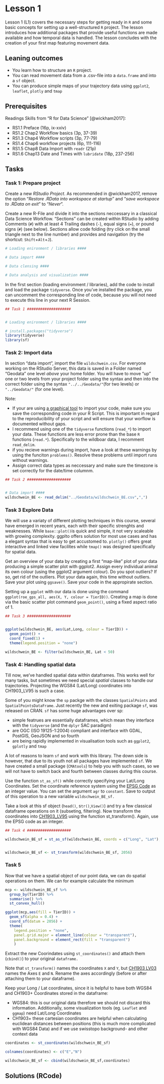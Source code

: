 # Lesson 1
<!-- '- Set up Rstudio Project -->
<!-- - Import and clean data -->
<!-- - Explore Dataset: remove outliers, find sampling interval, make subsets and find overlapping areas of individuals) -->
<!-- - Make my first simple map -->

Lesson 1 (L1) covers the necessary steps for getting ready in `R` and some basic concepts for setting up a well-structured `R` project. The lesson introduces how additional packages that provide useful functions are made available and how temporal data is handled. The lesson concludes with the creation of your first map featuring movement data.
<!-- todo: is this still true? -->


## Leaning outcomes
- You learn how to structure an `R` project.
- You can read movement data from a .csv-file into a `data.frame` and into a `sf` object.
- You can produce simple maps of your trajectory data using `ggplot2`, `leaflet`, `plotly` and `tmap`


## Prerequisites
Readings Skills from "R for Data Science" [@wickham2017]:

- RS1.1 Preface (16p, ix-xxiv)
- RS1.2 Chap2 Workflow basics (3p, 37-39)
- RS1.3 Chap4 Workflow scripts (3p, 77-79)
- RS1.4 Chap6 workflow projects (6p, 111-116)
- RS1.5 Chap8 Data Import with `readr` (21p)
- RS1.6 Chap13 Date and Times with `lubridate` (18p, 237-256)


## Tasks

### Task 1: Prepare project

Create a new *RStudio Project*. As recommended in @wickham2017, remove the option "*Restore .RData into workspace at startup*" and "*save workspace to .RData on exit*" to "*Never*".

<!-- ![](http://r4ds.had.co.nz/screenshots/rstudio-workspace.png) -->

Create a new R-File and divide it into the sections neccessary in a classical Data Science Workflow. "Sections" can be created within RStudio by adding Comments (`#`) with at least 4 Trailing dashes (`-`), equal signs (`=`), or pound signs (`#`) (see below).  Sections allow code folding (try click on the small triangle next to the line number) and provides and navigation (try the shortcut: `Shift`+`Alt`+`J`).

```r

# Loading enironment / libraries ####

# Data import ####

# Data clensing ####

# Data analysis and visualization ####

```


In the first section (loading environment / libraries), add the code to install and load the package `tidyverse`. Once you've installed the package, you can uncomment the corresponding line of code, because you will not need to execute this line in your next R Session.


```r

## Task 1 ####################


# Loading enironment / libraries ####

# install.packages("tidyverse")
library(tidyverse)
library(sf)

```


### Task 2: Import data

In section "data import", import the file `wildschwein.csv`. For everyone working on the RStudio Server, this data is saved in a Folder named "Geodata"
<!-- todo insert correct name -->
one level *above* your home folder. You will have to move "up" one or two levels from your project folder using the syntax and then into the correct folder using the syntax `"../../Geodata/"`(for two levels) or `"../Geodata/"` (for one level). 


Note: 

- If your are using [a graphical tool](https://support.rstudio.com/hc/en-us/articles/218611977-Importing-Data-with-RStudio) to import your code, make sure you save the corresponding code in your R Script. This is important in regard to the reproducibility of your script and will ensure that your worflow is documented without gaps.
- I recommend using one of the `tidyverse` functions (`read_*`) to import your data. These functions are less error prone than the base `R` functions (`read.*`). Specifically to the wildboar data, I recomment `read_delim`.
- if you recieve warnings during import, have a look at these warnings by using the funciton `problems()`. Resolve these problems until import runs without warnings.
- Assign correct data types as neccessary and make sure the timezone is set correctly for the date/time columnm.

```r


## Task 2 ####################


# Data import ####
wildschwein_BE <- read_delim("../Geodata/wildschwein_BE.csv",",")
```






### Task 3 Explore Data
We will use a variaty of different plotting techniques in this course, several have emerged in recent years, each with their specific strenghts and weaknesses. While `base::plot() `is quick and simple, it not very scaleable with growing complexity. ggplto offers solution for most use cases and has a elegant syntax that is easy to get accustomed to. `plotly()` offers great interactive and linked view facilites while `tmap()` was designed specifically for spatial data. 

Get an overview of your data by creating a first "map-like" plot of your data producing a simple scatter plot with ggplot2. Assign every individual animal its own colour (using the ggplot2 argument colour). Do you spot outliers? If so, get rid of the outliers. Plot your data again, this time without outliers. Save your plot using `ggsave()`. Save your code in the appropirate section.

Setting up a `ggplot` with our data is done using the command `ggplot(roe_gps_all, aes(X, Y, colour = TierID))`. Creating a map is done via the basic scatter plot command `geom_point()`, using a fixed aspect ratio of 1.

```r

## Task 3 ####################


ggplot(wildschwein_BE, aes(Lat,Long, colour = TierID)) +
  geom_point() +
  coord_fixed(1) +
  theme(legend.position = "none")

wildschwein_BE <- filter(wildschwein_BE, Lat < 50)
```






### Task 4: Handling spatial data
Till now, we've handled spatial data within dataframes. This works well for many tasks, but sometimes we need special *spatial* classes to handle our trajectories. Projecting the WGS84 (Lat/Long) coordinates into CH1903_LV95 is such a case. 

Some of you might know the `sp` packge with the classes `SpatialPoints` and `SpatialPointsDataFrame`. Just recently the new and exiting package `sf`, was released on CRAN. `sf` has some huge advantages over sp:

- simple featrues are essentially dataframes, which mean they interface with the `tidyverse` (and the `dplyr` SAC paradigm) 
- are OGC (ISO 19125-1:2004) compliant and interface with GDAL, PostGIS, GeoJSON and so fourth
- are being rapidly implemented in visualisation tools such as `ggplot2`, `gplotly` and `tmap`

A lot of reasons to learn `sf` and work with this library. The down side is however, that due to its youth not all packages have implemented `sf`. We have created a small package (`CMAtools`) to help you with such cases, so we will not have to switch back and fourth between classes during this course.

Use the function `st_as_sf()` while correctly specifying your Lat/Long Coordinates. Set the coordinate reference system using the [EPSG Code](http://spatialreference.org/ref/epsg/4326/) as an integer value. You can set the argument `agr` to `constant`. Save to output of this operation to a new variable `wildschwein_BE_sf.`

Take a look at this sf object (`head()`, s`tr()`,`View()`) and try a few classical dataframe operations on it (subseting, filtering). Now transform the coordinates into [CH1903_LV95](spatialreference.org/ref/epsg/2056/) using the function st_transform(). Again, use the EPSG code as an integer. 



```r

## Task 4 ####################

wildschwein_BE_sf = st_as_sf(wildschwein_BE, coords = c("Long", "Lat"), crs = 4326, agr = "constant", remove = F)


wildschwein_BE_sf <- st_transform(wildschwein_BE_sf, 2056)


```


### Task 5 

Now that we have a spatial object of our point data, we can do spatial operations on them. We can for example calculate the minimum  

```r
mcp <- wildschwein_BE_sf %>%
  group_by(TierID) %>%
  summarise() %>%
  st_convex_hull()

ggplot(mcp,aes(fill = TierID)) +
  geom_sf(alpha = 0.4) +
  coord_sf(datum = 2056) +
  theme(
    legend.position = "none",
    panel.grid.major = element_line(colour = "transparent"),
    panel.background = element_rect(fill = "transparent")
    )

```




Extract the new Coorindates using `st_coordinates()` and attach them (`cbind()`) to your original `dataframe.` 

Note that `st_transform()` names the coordinates `X` and `Y`, but [CH1903 LV03](https://www.swisstopo.admin.ch/de/wissen-fakten/geodaesie-vermessung/neue-koordinaten.html) names the Axes `E` and `N`. Rename the axes accordingly (before or after attaching them to your dataframe).

Keep your Long / Lat coordinates, since it is helpful to have both WGS84 and CH1903+ Coordinates stored in the dataframe: 

- WGS84: this is our original data therefore we should not discard this information. Additionally, some visualization tools (eg. `Leaflet` and `ggmap`) need Lat/Long Coordinates
- CH1903+ these cartesian coordinates are helpful when calculating euclidean distances between positions (this is much more complicated with WGS84 Data) and if we use swisstopo background- and other context data


```r


coordinates <- st_coordinates(wildschwein_BE_sf)

colnames(coordinates) <- c("E","N")

wildschwein_BE_sf <- cbind(wildschwein_BE_sf,coordinates)

```






## Solutions (RCode)

```r
```

<!--chapter:end:W01_01_Exercise.Rmd-->

